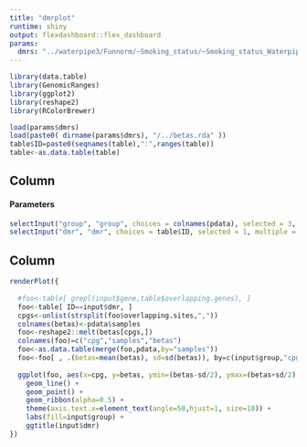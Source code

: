```yaml
---
title: "dmrplot"
runtime: shiny
output: flexdashboard::flex_dashboard
params:
  dmrs: "../waterpipe3/Funnorm/~Smoking_status/~Smoking_status_Waterpipe-vs-Never_ls.annotated.dmrs.rda"
---
```


```r
library(data.table)
library(GenomicRanges)
library(ggplot2)
library(reshape2)
library(RColorBrewer)
```


```r
load(params$dmrs)
load(paste0( dirname(params$dmrs), "/../betas.rda" ))
table$ID=paste0(seqnames(table),":",ranges(table))
table<-as.data.table(table)
```

Column {.sidebar}
--------------------------------------------------

<h4>Parameters</h4>

```r
selectInput("group", "group", choices = colnames(pdata), selected = 3, multiple = FALSE)
selectInput("dmr", "dmr", choices = table$ID, selected = 1, multiple = FALSE)
```

Column
--------------------------------------------------

```r
renderPlot({
  
  #foo<-table[ grepl(input$gene,table$overlapping.genes), ]
  foo<-table[ ID==input$dmr, ]
  cpgs<-unlist(strsplit(foo$overlapping.sites,","))
  colnames(betas)<-pdata$samples
  foo<-reshape2::melt(betas[cpgs,])
  colnames(foo)=c("cpg","samples","betas")
  foo<-as.data.table(merge(foo,pdata,by="samples"))
  foo<-foo[ , .(betas=mean(betas), sd=sd(betas)), by=c(input$group,"cpg")]
  
  ggplot(foo, aes(x=cpg, y=betas, ymin=(betas-sd/2), ymax=(betas+sd/2) , group=get(input$group), fill=get(input$group) )   ) +
    geom_line() + 
    geom_point() +
    geom_ribbon(alpha=0.5) +
    theme(axis.text.x=element_text(angle=50,hjust=1, size=10)) +
    labs(fill=input$group) +
    ggtitle(input$dmr)
})
```